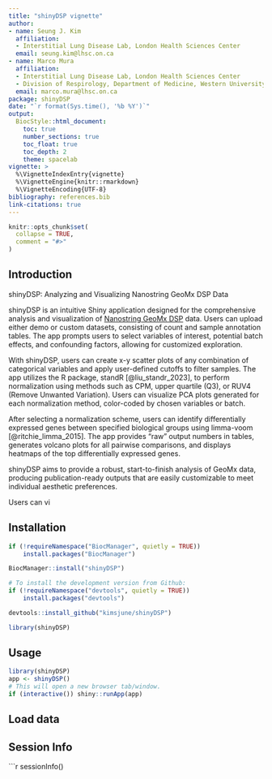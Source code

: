 ```yaml
---
title: "shinyDSP vignette"
author: 
- name: Seung J. Kim
  affiliation: 
  - Interstitial Lung Disease Lab, London Health Sciences Center
  email: seung.kim@lhsc.on.ca
- name: Marco Mura
  affiliation:
  - Interstitial Lung Disease Lab, London Health Sciences Center
  - Division of Respirology, Department of Medicine, Western University
  email: marco.mura@lhsc.on.ca
package: shinyDSP
date: "`r format(Sys.time(), '%b %Y')`"
output:
  BiocStyle::html_document:
    toc: true
    number_sections: true
    toc_float: true
    toc_depth: 2
    theme: spacelab
vignette: >
  %\VignetteIndexEntry{vignette}
  %\VignetteEngine{knitr::rmarkdown}
  %\VignetteEncoding{UTF-8}
bibliography: references.bib
link-citations: true
---
```


```r
knitr::opts_chunk$set(
  collapse = TRUE,
  comment = "#>"
)
```
## Introduction

shinyDSP: Analyzing and Visualizing Nanostring GeoMx DSP Data

shinyDSP is an intuitive Shiny application designed for the comprehensive analysis and visualization of [Nanostring GeoMx DSP](https://nanostring.com/products/geomx-digital-spatial-profiler/geomx-dsp-overview/) data. Users can upload either demo or custom datasets, consisting of count and sample annotation tables. The app prompts users to select variables of interest, potential batch effects, and confounding factors, allowing for customized exploration.

With shinyDSP, users can create x-y scatter plots of any combination of categorical variables and apply user-defined cutoffs to filter samples. The app utilizes the R package, standR [@liu_standr_2023], to perform normalization using methods such as CPM, upper quartile (Q3), or RUV4 (Remove Unwanted Variation). Users can visualize PCA plots generated for each normalization method, color-coded by chosen variables or batch.

After selecting a normalization scheme, users can identify differentially expressed genes between specified biological groups using limma-voom [@ritchie_limma_2015]. The app provides "raw" output numbers in tables, generates volcano plots for all pairwise comparisons, and displays heatmaps of the top differentially expressed genes.

shinyDSP aims to provide a robust, start-to-finish analysis of GeoMx data, producing publication-ready outputs that are easily customizable to meet individual aesthetic preferences.


Users can vi

## Installation

```r
if (!requireNamespace("BiocManager", quietly = TRUE))
    install.packages("BiocManager")

BiocManager::install("shinyDSP")

# To install the development version from Github:
if (!requireNamespace("devtools", quietly = TRUE))
    install.packages("devtools")

devtools::install_github("kimsjune/shinyDSP")

library(shinyDSP)
```

## Usage

```r
library(shinyDSP)
app <- shinyDSP()
# This will open a new browser tab/window.
if (interactive()) shiny::runApp(app)
```

## Load data




## Session Info

```r
sessionInfo()


